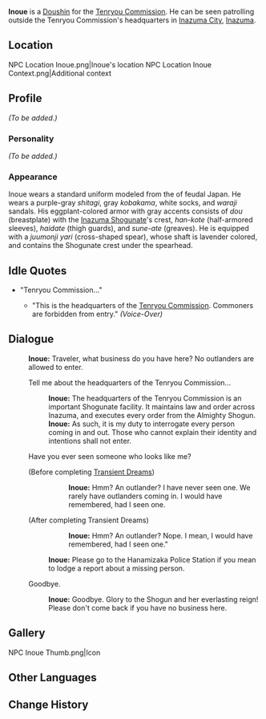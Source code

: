 {{Meta
<!-- Remove this template after adding the missing info -->
|missing_NPC_profile  = yes
}}
{{Character Infobox
|type             = NPC
|image            = NPC Inoue.png
|realname         = 
|region           = Inazuma
|affiliation      = Tenryou Commission
|title            = Doushin
|voiceEN          = 
|voiceCN          = 
|voiceJP          = 
|dialoguereward   = 
}}
'''Inoue''' {{Lang|ja=井上}} is a [[Doushin]] for the [[Tenryou Commission]]. He can be seen patrolling outside the Tenryou Commission's headquarters in [[Inazuma City]], [[Inazuma]].

==Location==
<gallery hideaddbutton="true" captionalign="center">
NPC Location Inoue.png|Inoue's location
NPC Location Inoue Context.png|Additional context
</gallery>

==Profile==
<!-- detailed story/lore information goes here -->
''(To be added.)''

===Personality===
''(To be added.)''

===Appearance===
Inoue wears a standard uniform modeled from the {{Lang|''ashigaru''|ja=足軽}} of feudal Japan. He wears a purple-gray ''shitagi'', gray ''kobakama'', white socks, and ''waraji'' sandals. His eggplant-colored armor with gray accents consists of ''dou'' (breastplate) with the [[Inazuma Shogunate]]'s crest, ''han-kote'' (half-armored sleeves), ''haidate'' (thigh guards), and ''sune-ate'' (greaves). He is equipped with a ''juumonji yari'' (cross-shaped spear), whose shaft is lavender colored, and contains the Shogunate crest under the spearhead.

==Idle Quotes==
* "Tenryou Commission..."
** {{A|VO Inoue 01.ogg}} "This is the headquarters of the [[Tenryou Commission]]. Commoners are forbidden from entry." ''(Voice-Over)''

==Dialogue==
{{Dialogue start}}
:'''Inoue:''' Traveler, what business do you have here? No outlanders are allowed to enter.
:{{DIcon}} Tell me about the headquarters of the Tenryou Commission...
::'''Inoue:''' The headquarters of the Tenryou Commission is an important Shogunate facility. It maintains law and order across Inazuma, and executes every order from the Almighty Shogun.
::'''Inoue:''' As such, it is my duty to interrogate every person coming in and out. Those who cannot explain their identity and intentions shall not enter.
:{{DIcon}} Have you ever seen someone who looks like me?
:;(Before completing [[Transient Dreams]])
:::'''Inoue:''' Hmm? An outlander? I have never seen one. We rarely have outlanders coming in. I would have remembered, had I seen one.
:;(After completing Transient Dreams)
:::'''Inoue:''' Hmm? An outlander? Nope. I mean, I would have remembered, had I seen one."
::'''Inoue:''' Please go to the Hanamizaka Police Station if you mean to lodge a report about a missing person.
:{{DIcon}} Goodbye.
::'''Inoue:''' Goodbye. Glory to the Shogun and her everlasting reign! Please don't come back if you have no business here.
{{Dialogue end}}

==Gallery==
<gallery hideaddbutton="true" captionalign="center">
NPC Inoue Thumb.png|Icon
</gallery>

==Other Languages==
{{Other Languages|default_hidden = 1
|en      = Inoue
|zhs     = 井上
|zhs_rm  = Jǐngshàng
|zht     = 井上
|zht_rm  = Jǐngshàng
|ja      = 井上
|ja_rm   = Inoue
|ko      = 이노우에
|ko_rm   = Inoue
|es      = Inoue
|fr      = Inoue
|ru      = Иноуэ
|th      = Inoue
|vi      = Inoue
|de      = Inoue
|id      = Inoue
|pt      = Inoue
}}

==Change History==
{{Change History|2.0}}
<!--
==References==
{{Reflist}}-->